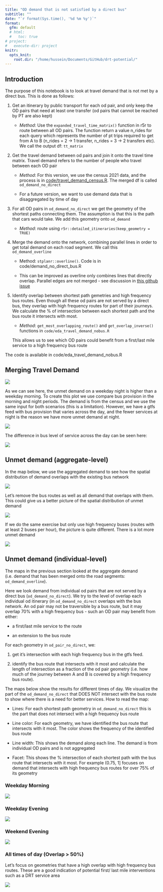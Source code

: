 ```yaml
---
title: "OD demand that is not satisfied by a direct bus"
subtitle: ""
date: "`r format(Sys.time(), '%d %m %y')`"
format:
  gfm: default
  # html:
  #   toc: true
# project:
#   execute-dir: project
knitr:
  opts_knit:
    root.dir: "/home/hussein/Documents/GitHub/drt-potential/"
---
```


## Introduction

The purpose of this notebook is to look at travel demand that is not met by a direct bus. This is done as follows:

1.  Get an itinerary by public transport for each od pair, and only keep the OD pairs that need at least one transfer (od pairs that cannot be reached by PT are also kept)

    -   *Method*: Use the `expanded_travel_time_matrix()` function in r5r to route between all OD pairs. The function return a value n_rides for each query which represents the number of pt trips required to get from A to B (n_rides = 2 -\> 1 transfer, n_rides = 3 -\> 2 transfers etc). We call the output df: `tt_matrix`

2.  Get the travel demand between od pairs and join it onto the travel time matrix. Travel demand refers to the number of people who travel between each OD pair

    -   *Method*: For this version, we use the census 2021 data, and the process is in [code/travel_demand_census.R](https://github.com/Hussein-Mahfouz/drt-potential/blob/main/code/travel_demand_census.R). The merged df is called `od_demand_no_direct`

    -   For a future version, we want to use demand data that is disaggregated by time of day

3.  For all OD pairs in `od_demand_no_direct` we get the geometry of the shortest paths connecting them. The assumption is that this is the path that cars would take. We add this geometry onto `od_demand`

    -   *Method*: route using `r5r::detailed_itineraries(keep_geometry = TRUE)`

4.  Merge the demand onto the network, combining parallel lines in order to get total demand on each road segment. We call this `od_demand_overline`

    -   Method: `stplanr::overline()`. Code is in code/demand_no_direct_bus.R

    -   This can be improved as overline only combines lines that directly overlap. Parallel edges are not merged - see discussion in [this github issue](https://github.com/Hussein-Mahfouz/drt-potential/issues/26#issue-2078687863)

5.  Identify overlap between shortest path gemetries and high frequency bus routes. Even though all these od pairs are not served by a direct bus, they overlap with high frequency routes for part of their journeys. We calculate the % of intersection between each shortest path and the bus route it intersects with most.

    -   *Method*: `get_most_overlapping_route()` and `get_overlap_inverse()` functions in `code/eda_travel_demand_nobus.R`

    This allows us to see which OD pairs could benefit from a first/last mile service to a high frequency bus route

The code is available in code/eda_travel_demand_nobus.R

## Merging Travel Demand

![](images/map_aggregate_flows_overline_vs_base.png)

As we can see here, the unmet demand on a weekday night is higher than a weekday morning. To create this plot we use compare bus provision in the morning and night periods. The demand is from the census and we use the same input for both scenarios (this is a limitation). However, we have a gtfs feed with bus provision that varies across the day, and the fewer services at night is the reason we have more unmet demand at night.

![](images/map_aggregate_flows_combination_wkday_ampm.png)

The difference in bus level of service across the day can be seen here:

![](images/map_headways_combinations_all_bus.png)

## Unmet demand (aggregate-level)

In the map below, we use the aggregated demand to see how the spatial distribution of demand overlaps with the existing bus network

![](images/map_headways_demand_combinations_all_bus.png)

Let's remove the bus routes as well as all demand that overlaps with them. This could give us a better picture of the spatial distribution of unmet demand

![](images/map_demand_disjoint_all_buses_combinations_nobus.png)

If we do the same exercise but only use high frequency buses (routes with at least 2 buses per hour), the picture is quite different. There is a lot more unmet demand

![](images/map_demand_disjoint_high_freq_buses_combinations_nobus.png)

## Unmet demand (individual-level)

The maps in the previous section looked at the aggregate demand (i.e. demand that has been merged onto the road segments: `od_demand_overline`).

Here we look demand from individual od pairs that are not served by a direct bus (`od_demand_no_direct`). We try to the level of overlap each individual od itinerary (in `od_demand_no_direct` overlaps with the bus network. An od pair may not be traversible by a bus route, but it may overlap 70% with a high frequency bus - such an OD pair may benefit from either:

-   a first/last mile service to the route

-   an extension to the bus route

For each geometry in `od_pair_no_direct`, we:

1.  get it's intersection with each high frequency bus in the gtfs feed.

2.  identify the bus route that intersects with it most and calculate the length of intersection as a fraction of the od pair geometry (i.e. how much of the journey between A and B is covered by a high frequency bus route).

The maps below show the results for different times of day. We visualize the part of the `od_demand_no_direct` that DOES NOT intersect with the bus route to show where there is a need for better services. How to read the map:

-   Lines: For each shortest path geometry in `od_demand_no_direct` this is the part that does not intersect with a high frequency bus route

-   Line color: For each geometry, we have identified the bus route that intersects with it most. The color shows the frequency of the identified bus route

-   Line width: This shows the demand along each line. The demand is from individual OD pairs and is not aggregated

-   Facet: This shows the % intersection of each shortest path with the bus route that intersects with it most. For example (0.75, 1\] focuses on demand that intersects with high frequency bus routes for over 75% of its geometry

### Weekday Morning

![](images/map_demand_overlap_gtfs_st_diff_morning_wkday-02.png)

### Weekday Evening

![](images/map_demand_overlap_gtfs_st_diff_morning_wkday-03.png)

### Weekend Evening

![](images/map_demand_overlap_gtfs_st_diff_evening_wkend.png)

### All times of day (Overlap \> 50%)

Let's focus on geometries that have a high overlap with high frequency bus routes. These are a good indication of potential first/ last mile interventions such as a DRT service area

![](images/map_demand_overlap_gtfs_st_diff_combinations.png)
